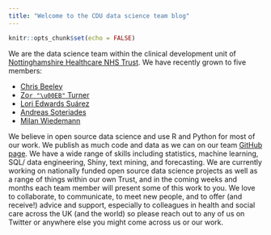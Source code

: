 ```yaml
---
title: "Welcome to the CDU data science team blog"
---
```


```r

knitr::opts_chunk$set(echo = FALSE)

```

We are the data science team within the clinical development unit of [Nottinghamshire Healthcare NHS Trust](https://www.nottinghamshirehealthcare.nhs.uk/). We have recently grown to five members:

* [Chris Beeley](https://twitter.com/ChrisBeeley)
* [Zo`r "\u00EB"` Turner](https://lextuga007.github.io/Postcard/)
* [Lori Edwards Suárez](https://twitter.com/Lori_E_S_)
* [Andreas Soteriades](https://uk.linkedin.com/in/andreas-diomedes-soteriades-05b26319?trk=people-guest_people_search-card)
* [Milan Wiedemann](https://twitter.com/milanwiedemann)

We believe in open source data science and use R and Python for most of our work. We publish as much code and data as we can on our team [GitHub page](https://github.com/CDU-data-science-team). We have a wide range of skills including statistics, machine learning, SQL/ data engineering, Shiny, text mining, and forecasting. We are currently working on nationally funded open source data science projects as well as a range of things within our own Trust, and in the coming weeks and months each team member will present some of this work to you. We love to collaborate, to communicate, to meet new people, and to offer (and receive!) advice and support, especially to colleagues in health and social care across the UK (and the world) so please reach out to any of us on Twitter or anywhere else you might come across us or our work.
